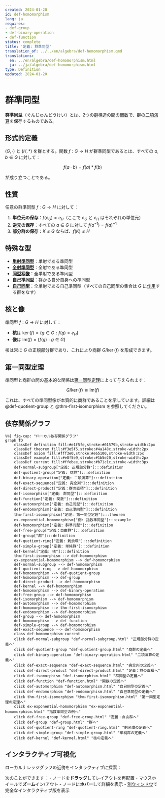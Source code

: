 ```yaml
---
created: 2024-01-20
id: def-homomorphism
lang: ja
requires:
- def-group
- def-binary-operation
- def-function
status: complete
title: '定義: 群準同型'
translation_of: ../../en/algebra/def-homomorphism.qmd
translations:
  en: ../en/algebra/def-homomorphism.html
  ja: ../ja/algebra/def-homomorphism.html
type: Definition
updated: 2024-01-20
---
```


# 群準同型 {#def-homomorphism}

**群準同型**（ぐんじゅんどうけい）とは、2つの[群](def-group.qmd)構造の間の[関数](../logic-set-theory/def-function.qmd)で、群の[二項演算](def-binary-operation.qmd)を保存するものである。

## 形式的定義

$(G, \cdot)$ と $(H, *)$ を群とする。関数 $f: G \to H$ が群準同型であるとは、すべての $a, b \in G$ に対して：

$$f(a \cdot b) = f(a) * f(b)$$

が成り立つことである。

## 性質

任意の群準同型 $f: G \to H$ に対して：

1. **単位元の保存**：$f(e_G) = e_H$（ここで $e_G$ と $e_H$ はそれぞれの単位元）
2. **逆元の保存**：すべての $a \in G$ に対して $f(a^{-1}) = f(a)^{-1}$
3. **部分群の保存**：$K \leq G$ ならば、$f(K) \leq H$

## 特殊な型

- **[単射準同型](../category-theory/def-monomorphism.qmd)**：単射である準同型
- **[全射準同型](../category-theory/def-epimorphism.qmd)**：全射である準同型
- **[同型写像](def-isomorphism.qmd)**：全単射である準同型
- **[自己準同型](def-endomorphism.qmd)**：群から自分自身への準同型
- **[自己同型](def-automorphism.qmd)**：全単射である自己準同型（すべての自己同型の集合は $G$ に[作用](def-group-action.qmd)する群をなす）

## 核と像

準同型 $f: G \to H$ に対して：

- **核**は $\ker(f) = \{g \in G : f(g) = e_H\}$
- **像**は $\text{Im}(f) = \{f(g) : g \in G\}$

核は常に $G$ の正規部分群であり、これにより商群 $G/\ker(f)$ を形成できます。

## 第一同型定理

準同型と商群の間の基本的な関係は[第一同型定理](thm-first-isomorphism.qmd)によって与えられます：

$$G/\ker(f) \cong \text{Im}(f)$$

これは、すべての準同型像が本質的に商群であることを示しています。詳細は @def-quotient-group と @thm-first-isomorphism を参照してください。

## 依存関係グラフ

```mermaid
%%| fig-cap: "ローカル依存関係グラフ"
graph TD
    classDef definition fill:#e1f5fe,stroke:#01579b,stroke-width:2px
    classDef theorem fill:#f3e5f5,stroke:#4a148c,stroke-width:2px
    classDef axiom fill:#fff3e0,stroke:#e65100,stroke-width:2px
    classDef example fill:#e8f5e9,stroke:#1b5e20,stroke-width:2px
    classDef current fill:#ffebee,stroke:#b71c1c,stroke-width:3px
    def-normal-subgroup["定義: 正規部分群"]:::definition
    def-quotient-group["定義: 商群"]:::definition
    def-binary-operation["定義: 二項演算"]:::definition
    def-exact-sequence["定義: 完全列"]:::definition
    def-direct-product["定義：群の直積"]:::definition
    def-isomorphism["定義: 群同型"]:::definition
    def-function["定義: 関数"]:::definition
    def-automorphism["定義: 自己同型"]:::definition
    def-endomorphism["定義: 自己準同型"]:::definition
    thm-first-isomorphism["定理: 第一同型定理"]:::theorem
    ex-exponential-homomorphism["例: 指数準同型"]:::example
    def-homomorphism["定義: 群準同型"]:::definition
    def-free-group["定義：自由群"]:::definition
    def-group["群"]:::definition
    def-quotient-ring["定義: 剰余環"]:::definition
    def-simple-group["定義: 単純群"]:::definition
    def-kernel["定義: 核"]:::definition
    thm-first-isomorphism --> def-homomorphism
    ex-exponential-homomorphism --> def-homomorphism
    def-normal-subgroup --> def-homomorphism
    def-quotient-ring --> def-homomorphism
    def-homomorphism --> def-quotient-group
    def-homomorphism --> def-group
    def-direct-product --> def-homomorphism
    def-kernel --> def-homomorphism
    def-homomorphism --> def-binary-operation
    def-free-group --> def-homomorphism
    def-isomorphism --> def-homomorphism
    def-automorphism --> def-homomorphism
    def-homomorphism --> thm-first-isomorphism
    def-endomorphism --> def-homomorphism
    def-group --> def-homomorphism
    def-homomorphism --> def-function
    def-simple-group --> def-homomorphism
    def-exact-sequence --> def-homomorphism
    class def-homomorphism current
    click def-normal-subgroup "def-normal-subgroup.html" "正規部分群の定義へ"
    click def-quotient-group "def-quotient-group.html" "商群の定義へ"
    click def-binary-operation "def-binary-operation.html" "二項演算の定義へ"
    click def-exact-sequence "def-exact-sequence.html" "完全列の定義へ"
    click def-direct-product "def-direct-product.html" "定義：群の直積へ"
    click def-isomorphism "def-isomorphism.html" "群同型の定義へ"
    click def-function "def-function.html" "関数の定義へ"
    click def-automorphism "def-automorphism.html" "自己同型の定義へ"
    click def-endomorphism "def-endomorphism.html" "自己準同型の定義へ"
    click thm-first-isomorphism "thm-first-isomorphism.html" "第一同型定理の定理へ"
    click ex-exponential-homomorphism "ex-exponential-homomorphism.html" "指数準同型の例へ"
    click def-free-group "def-free-group.html" "定義：自由群へ"
    click def-group "def-group.html" "群へ"
    click def-quotient-ring "def-quotient-ring.html" "剰余環の定義へ"
    click def-simple-group "def-simple-group.html" "単純群の定義へ"
    click def-kernel "def-kernel.html" "核の定義へ"
```

## インタラクティブ可視化

ローカルナレッジグラフの近傍をインタラクティブに探索：

::: {.graph-viz data-id="def-homomorphism" data-width="700" data-height="500"}
:::

次のことができます：
- ノードを**ドラッグ**してレイアウトを再配置
- マウスホイールで**ズーム**イン/アウト
- ノードに**ホバー**して詳細を表示
- [別ウィンドウ](../../output/interactive/ja/def-homomorphism.html){target="_blank"}で完全なインタラクティブ版を表示
